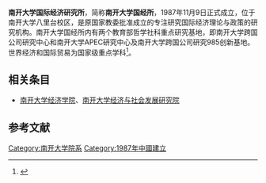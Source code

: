 {{研究机构
| name = 南开大学国际经济研究所
| image = [[File:Square_Building_of_Nankai_University_School_of_Economics.jpg|220px]]
| logo =
| motto = 
| rector = 
| secretary =
| president =
| vice-president =
| type = 
| established = 1987年11月9日
| location = {{CHN}}[[天津市|天津市]][[南开区|南开区]]
| students = 
| staff = 
| campus = 南开大学八里台校区
| address = [[天津市|天津市]][[南开区|南开区]]卫津路94号
| zip =
| telephone =
| website = 
| label_color =
| border_color =
| box_width =
}}
{{about|1987年于南开大学创办的专注研究国际经济理论与政策的研究机构|1927年由[[何廉|何廉]]于南开大学创办的高层次经济研究机构|南开大学经济研究所|2008年[[南开大学|南开大学]]成立以[[计量经济学|计量经济学]]为研究方向的研究机构|南开大学数量经济研究所|2008年[[南开大学|南开大学]]成立以[[计量经济学|计量经济学]]为研究方向的研究机构|南开大学数量经济研究所}}
'''南开大学国际经济研究所'''，简称'''南开大学国经所'''，1987年11月9日正式成立，位于南开大学八里台校区，是原国家教委批准成立的专注研究国际经济理论与政策的研究机构。南开大学国经所内有两个教育部哲学社科重点研究基地，即南开大学跨国公司研究中心和南开大学APEC研究中心及南开大学跨国公司研究985创新基地。世界经济和国际贸易为国家级重点学科<ref>{{Cite web|url=http://www.nkiie.com/jianjie.asp|title=南开大学国际经济研究所|accessdate=2016-06-10|work=www.nkiie.com|archive-url=https://web.archive.org/web/20170301024401/http://www.nkiie.com/jianjie.asp|archive-date=2017-03-01|dead-url=yes}}</ref>。

== 相关条目 ==
* [[南开大学经济学院|南开大学经济学院]]、[[南开大学经济与社会发展研究院|南开大学经济与社会发展研究院]]

== 参考文献 ==
{{reflist}}

{{南开大学}}
[[Category:南开大学院系|Category:南开大学院系]]
[[Category:1987年中國建立|Category:1987年中國建立]]